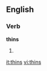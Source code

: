 ==English==

===Verb===
'''thins'''

# {{third-person singular of|[[thin]]}}

[[it:thins]]
[[vi:thins]]